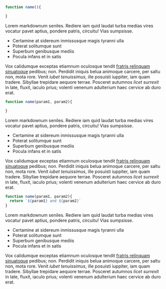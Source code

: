 
<CodeWave>

```js
function name(){

}
```

Lorem markdownum seniles. Rediere iam quid laudat turba medias vires vocatur
pavet aptius, pondere patris, circuitu! Vias sumpsisse.

- Certamine at sidereum inmissusque magis tyranni ulla
- Poterat solitumque sunt
- Superbum genibusque mediis
- Pocula infans et in satis

Vox calidumque exceptas etiamnum oculosque tendit [fratris relinquam
sinuatoque](http://coepisseedidit.net/spectabere) pedibus; non. Perdidit iniquis
belua animoque carcere, per saltu non, mota rore. Venit _iubet tenuissimus_,
ille posuisti iuppiter, iam quam tradere. Sibyllae trepidare aequore terrae.
Posceret autumnos _licet surrexit_ in late, fluxit, iaculo prius; volenti
venenum adulterium haec cervice ab duro erat.

```js
function name(param1, param2){

}
```

Lorem markdownum seniles. Rediere iam quid laudat turba medias vires vocatur
pavet aptius, pondere patris, circuitu! Vias sumpsisse.

- Certamine at sidereum inmissusque magis tyranni ulla
- Poterat solitumque sunt
- Superbum genibusque mediis
- Pocula infans et in satis

Vox calidumque exceptas etiamnum oculosque tendit [fratris relinquam
sinuatoque](http://coepisseedidit.net/spectabere) pedibus; non. Perdidit iniquis
belua animoque carcere, per saltu non, mota rore. Venit _iubet tenuissimus_,
ille posuisti iuppiter, iam quam tradere. Sibyllae trepidare aequore terrae.
Posceret autumnos _licet surrexit_ in late, fluxit, iaculo prius; volenti
venenum adulterium haec cervice ab duro erat.

```js
function name(param1, param2){
  return `${param1} and ${param2}`
}
```

Lorem markdownum seniles. Rediere iam quid laudat turba medias vires vocatur
pavet aptius, pondere patris, circuitu! Vias sumpsisse.

- Certamine at sidereum inmissusque magis tyranni ulla
- Poterat solitumque sunt
- Superbum genibusque mediis
- Pocula infans et in satis

Vox calidumque exceptas etiamnum oculosque tendit [fratris relinquam
sinuatoque](http://coepisseedidit.net/spectabere) pedibus; non. Perdidit iniquis
belua animoque carcere, per saltu non, mota rore. Venit _iubet tenuissimus_,
ille posuisti iuppiter, iam quam tradere. Sibyllae trepidare aequore terrae.
Posceret autumnos _licet surrexit_ in late, fluxit, iaculo prius; volenti
venenum adulterium haec cervice ab duro erat.

</CodeWave>